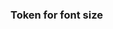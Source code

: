 
<Meta title="Design Tokens/Font size" />

### Token for font size

<DesignTokenDocBlock
  categoryName="PrimitiveFontSize"
  maxHeight={600}
  viewType="card"
  showSearch={false}
  showValueColumn={false}
/>
